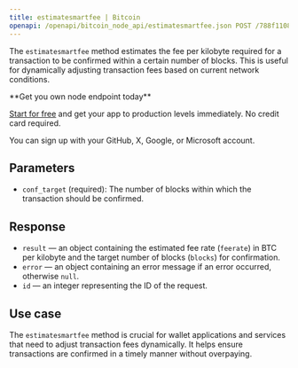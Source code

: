 ---
title: estimatesmartfee | Bitcoin
openapi: /openapi/bitcoin_node_api/estimatesmartfee.json POST /788f110831fe13808302bd79796d55e8
---

The `estimatesmartfee` method estimates the fee per kilobyte required for a transaction to be confirmed within a certain number of blocks. This is useful for dynamically adjusting transaction fees based on current network conditions.

<Check>
**Get you own node endpoint today**

[Start for free](https://console.chainstack.com/) and get your app to production levels immediately. No credit card required.

You can sign up with your GitHub, X, Google, or Microsoft account.
</Check>


## Parameters

* `conf_target` (required): The number of blocks within which the transaction should be confirmed.

## Response

* `result` — an object containing the estimated fee rate (`feerate`) in BTC per kilobyte and the target number of blocks (`blocks`) for confirmation.
* `error` — an object containing an error message if an error occurred, otherwise `null`.
* `id` — an integer representing the ID of the request.

## Use case

The `estimatesmartfee` method is crucial for wallet applications and services that need to adjust transaction fees dynamically. It helps ensure transactions are confirmed in a timely manner without overpaying.
